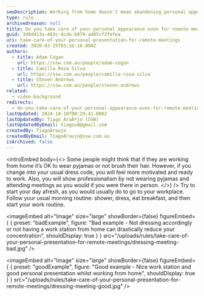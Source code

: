 ```yaml
---
seoDescription: Working from home doesn't mean abandoning personal appearance and professionalism, even for remote meetings, by dressing accordingly and setting up a dedicated workspace.
type: rule
archivedreason: null
title: Do you take care of your personal appearance even for remote meetings?
guid: 3d0d413a-403c-4cde-b879-a485cf2fefea
uri: take-care-of-your-personal-presentation-for-remote-meetings
created: 2020-03-25T03:16:16.000Z
authors:
  - title: Adam Cogan
    url: https://ssw.com.au/people/adam-cogan
  - title: Camilla Rosa Silva
    url: https://ssw.com.au/people/camilla-rosa-silva
  - title: Steven Andrews
    url: https://ssw.com.au/people/steven-andrews
related:
  - video-background
redirects:
  - do-you-take-care-of-your-personal-appearance-even-for-remote-meetings
lastUpdated: 2024-10-18T00:29:41.000Z
lastUpdatedBy: Tiago AraÃºjo [SSW]
lastUpdatedByEmail: tiagov8@gmail.com
createdBy: TiagoAraujo
createdByEmail: TiagoAraujo@ssw.com.au
isArchived: false
---
```


<introEmbed
  body={<>
Some people might think that if they are working from home it’s OK to wear pyjamas or not brush their hair. However, if you change into your usual dress code, you will feel more motivated and ready to work. Also, you will show professionalism by not wearing pyjamas and attending meetings as you would if you were there in person.
  </>}
/>
Try to start your day afresh, as you would usually do to go to your workplace. Follow your usual morning routine: shower, dress, eat breakfast, and then start your work routine.

<imageEmbed
  alt="Image"
  size="large"
  showBorder={false}
  figureEmbed={ {
    preset: "badExample",
    figure: "Bad example - Not dressing accordingly or not having a work station from home can drastically reduce your concentration",
    shouldDisplay: true
  } }
  src="/uploads/rules/take-care-of-your-personal-presentation-for-remote-meetings/dressing-meeting-bad.jpg"
/>

<imageEmbed
  alt="Image"
  size="large"
  showBorder={false}
  figureEmbed={ {
    preset: "goodExample",
    figure: "Good example - Nice work station and good personal presentation whilst working from home",
    shouldDisplay: true
  } }
  src="/uploads/rules/take-care-of-your-personal-presentation-for-remote-meetings/dressing-meeting-good.jpg"
/>
